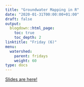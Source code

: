 ```yaml
---
title: "Groundwater Mapping in R"
date: "2020-01-31T00:00:00+01:00"
draft: false
output:
  blogdown::html_page:
    toc: true
    toc_depth: 2
linktitle: "Friday (6)"
menu:
  watershed:
    parent: fridays
    weight: 60
type: docs
---
```


[Slides are here!](https://amurraygeo.com/slides/watershed/RDay_6/Rday_6.html)


